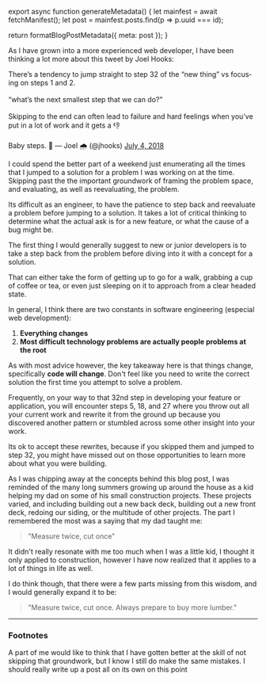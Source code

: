 

export async function generateMetadata() {
  let mainfest = await fetchManifest();
  let post = mainfest.posts.find(p => p.uuid === id);

  return formatBlogPostMetadata({ meta: post });
}

<BlogPage id={id}>


As I have grown into a more experienced web developer, I have been thinking a
lot more about this tweet by Joel Hooks:

<Tweet id="1014615428897824768">
  <div lang="en" dir="ltr">
    There’s a tendency to jump straight to step 32 of the “new thing” vs
    focusing on steps 1 and 2. <br />
    <br />
    “what’s the next smallest step that we can do?” <br />
    <br />
    Skipping to the end can often lead to failure and hard feelings when you’ve
    put in a lot of work and it gets a 👎
    <br />
    <br />
    Baby steps. 🐣
  &mdash; Joel 🌧 (@jhooks) <a href="https://twitter.com/jhooks/status/1014615428897824768?ref_src=twsrc%5Etfw">
    July 4, 2018</a>
  </div>
</Tweet>

I could spend the better part of a weekend just enumerating all the times that I
jumped to a solution for a problem I was working on at the
time.<FootnoteRef id="1" /> Skipping past the the important groundwork of
framing the problem space, and evaluating, as well as reevaluating, the problem.

Its difficult as an engineer, to have the patience to step back and reevaluate a
problem before jumping to a solution. It takes a lot of critical thinking to
determine what the actual ask is for a new feature, or what the cause of a bug
might be.

The first thing I would generally suggest to new or junior developers is to take
a step back from the problem before diving into it with a concept for a
solution.

That can either take the form of getting up to go for a walk, grabbing a cup of
coffee or tea, or even just sleeping on it to approach from a clear headed
state.

In general, I think there are two constants in software engineering (especial
web development):

1. **Everything changes**
2. **Most difficult technology problems are actually people problems at the
   root**<FootnoteRef id="2" />

As with most advice however, the key takeaway here is that things change,
specifically **code will change**. Don't feel like you need to write the correct
solution the first time you attempt to solve a problem.

Frequently, on your way to that 32nd step in developing your feature or
application, you will encounter steps 5, 18, and 27 where you throw out all your
current work and rewrite it from the ground up because you discovered another
pattern or stumbled across some other insight into your work.

Its ok to accept these rewrites, because if you skipped them and jumped to step
32, you might have missed out on those opportunities to learn more about what
you were building.

As I was chipping away at the concepts behind this blog post, I was reminded of
the many long summers growing up around the house as a kid helping my dad on
some of his small construction projects. These projects varied, and including
building out a new back deck, building out a new front deck, redoing our siding,
or the multitude of other projects. The part I remembered the most was a saying
that my dad taught me:

> "Measure twice, cut once"

It didn't really resonate with me too much when I was a little kid, I thought it
only applied to construction, however I have now realized that it applies to a
lot of things in life as well.

I do think though, that there were a few parts missing from this wisdom, and I
would generally expand it to be:

> "Measure twice, cut once. Always prepare to buy more lumber."

<Spacer />

---

<Spacer />

### Footnotes

<Footnote id="1">
A part of me would like to think that I have gotten better at the skill of not
skipping that groundwork, but I know I still do make the same mistakes.
</Footnote>

<Footnote id="2">
I should really write up a post all on its own on this point
</Footnote>


</BlogPage>